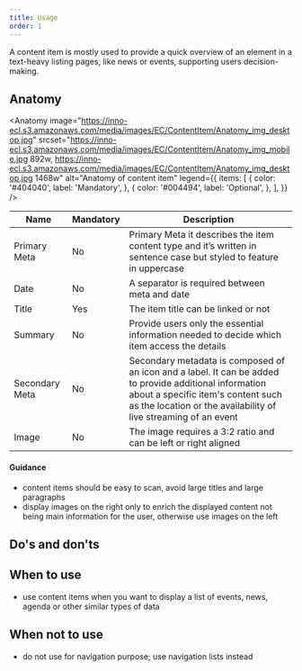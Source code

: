 ```yaml
---
title: Usage
order: 1
---
```



<Paragraph size="lead">
  A content item is mostly used to provide a quick overview of an element in a
  text-heavy listing pages, like news or events, supporting users
  decision-making.
</Paragraph>

## Anatomy

<Anatomy
  image="https://inno-ecl.s3.amazonaws.com/media/images/EC/ContentItem/Anatomy_img_desktop.jpg"
  srcset="https://inno-ecl.s3.amazonaws.com/media/images/EC/ContentItem/Anatomy_img_mobile.jpg 892w, https://inno-ecl.s3.amazonaws.com/media/images/EC/ContentItem/Anatomy_img_desktop.jpg 1468w"
  alt="Anatomy of content item"
  legend={{
    items: [
      {
        color: '#404040',
        label: 'Mandatory',
      },
      {
        color: '#004494',
        label: 'Optional',
      },
    ],
  }}
/>

| Name           | Mandatory | Description                                                                                                                                                                                                     |
| -------------- | --------- | --------------------------------------------------------------------------------------------------------------------------------------------------------------------------------------------------------------- |
| Primary Meta   | No        | Primary Meta it describes the item content type and it’s written in sentence case but styled to feature in uppercase                                                                                            |
| Date           | No        | A separator is required between meta and date                                                                                                                                                                   |
| Title          | Yes       | The item title can be linked or not                                                                                                                                                                             |
| Summary        | No        | Provide users only the essential information needed to decide which item access the details                                                                                                                     |
| Secondary Meta | No        | Secondary metadata is composed of an icon and a label. It can be added to provide additional information about a specific item's content such as the location or the availability of live streaming of an event |
| Image          | No        | The image requires a 3:2 ratio and can be left or right aligned                                                                                                                                                 |

#### Guidance

- content items should be easy to scan, avoid large titles and large paragraphs
- display images on the right only to enrich the displayed content not being main information for the user, otherwise use images on the left

## Do's and don'ts

<Do
  title="Do"
  image="https://inno-ecl.s3.amazonaws.com/media/images/EC/ContentItem/content-item-do-desktop.jpg"
  alt=""
  description="Use content items consistently through the list."
/>

<Dont
  title="Don't"
  image="https://inno-ecl.s3.amazonaws.com/media/images/EC/ContentItem/content-item-dont-desktop.jpg"
  alt=""
  description="Do not mix different content items on the same list as it will affect scannability."
/>

## When to use

- use content items when you want to display a list of events, news, agenda or other similar types of data

## When not to use

- do not use for navigation purpose; use <Link to="/eu/templates/compositions/navigation-lists/usage/">navigation lists</Link> instead
